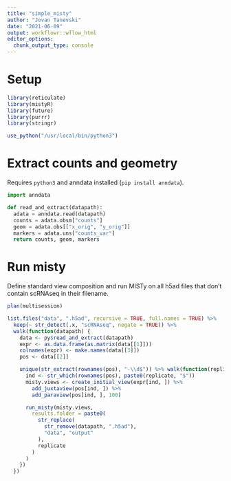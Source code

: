 ```yaml
---
title: "simple_misty"
author: "Jovan Tanevski"
date: "2021-06-09"
output: workflowr::wflow_html
editor_options:
  chunk_output_type: console
---
```


# Setup

```r
library(reticulate)
library(mistyR)
library(future)
library(purrr)
library(stringr)

use_python("/usr/local/bin/python3")
```


# Extract counts and geometry

Requires `python3` and anndata installed (`pip install anndata`).

```python
import anndata

def read_and_extract(datapath):
  adata = anndata.read(datapath)
  counts = adata.obsm["counts"]
  geom = adata.obs[["x_orig", "y_orig"]]
  markers = adata.uns["counts_var"]
  return counts, geom, markers

```

# Run misty 

Define standard view composition and run MISTy on all h5ad files that don't contain scRNAseq in their filename.


```r
plan(multisession)

list.files("data", ".h5ad", recursive = TRUE, full.names = TRUE) %>%
  keep(~ str_detect(.x, "scRNAseq", negate = TRUE)) %>%
  walk(function(datapath) {
    data <- py$read_and_extract(datapath)
    expr <- as.data.frame(as.matrix(data[[1]]))
    colnames(expr) <- make.names(data[[3]])
    pos <- data[[2]]

    unique(str_extract(rownames(pos), "-\\d$")) %>% walk(function(replicate) {
      ind <- str_which(rownames(pos), paste0(replicate, "$"))
      misty.views <- create_initial_view(expr[ind, ]) %>%
        add_juxtaview(pos[ind, ]) %>%
        add_paraview(pos[ind, ], 100)

      run_misty(misty.views,
        results.folder = paste0(
          str_replace(
            str_remove(datapath, ".h5ad"),
            "data", "output"
          ),
          replicate
        )
      )
    })
  })
```
